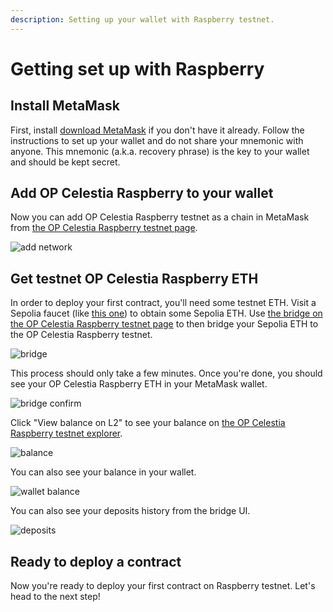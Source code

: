 ```yaml
---
description: Setting up your wallet with Raspberry testnet.
---
```


# Getting set up with Raspberry

## Install MetaMask

First, install [download MetaMask](https://metamask.io/download) if you don't have it already.
Follow the instructions to set up your wallet and do not share your mnemonic with anyone. This mnemonic (a.k.a. recovery phrase) is the key to your wallet and should be kept secret.

## Add OP Celestia Raspberry to your wallet

Now you can add OP Celestia Raspberry testnet as a chain in MetaMask from [the OP Celestia Raspberry testnet page](https://raas.gelato.network/rollups/details/public/op-celestia-testnet).

![add network](/module_1/add-network.png)

## Get testnet OP Celestia Raspberry ETH

In order to deploy your first contract, you'll need some testnet ETH. Visit a Sepolia faucet (like [this one](https://www.alchemy.com/faucets/ethereum-sepolia)) to obtain some Sepolia ETH. Use [the bridge on the OP Celestia Raspberry testnet page](https://bridge.gelato.network/bridge/opcelestia-raspberry) to then bridge your Sepolia ETH to the OP Celestia Raspberry testnet.

![bridge](/module_1/bridge.png)

This process should only take a few minutes. Once you're done, you should see your OP Celestia Raspberry ETH in your MetaMask wallet.

![bridge confirm](/module_1/bridge-confirm.png)

Click "View balance on L2" to see your balance on [the OP Celestia Raspberry testnet explorer](https://blockscout.op-celestia-testnet.gelato.digital/).

![balance](/module_1/balance.png)

You can also see your balance in your wallet.

![wallet balance](/module_1/wallet-balance.png)

You can also see your deposits history from the bridge UI.

![deposits](/module_1/deposits.png)

## Ready to deploy a contract

Now you're ready to deploy your first contract on Raspberry testnet. Let's head to the next step!
